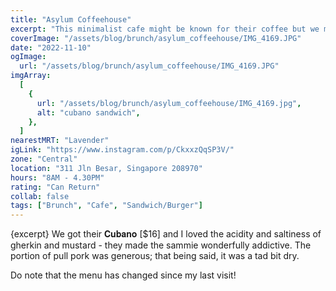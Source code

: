 ```yaml
---
title: "Asylum Coffeehouse"
excerpt: "This minimalist cafe might be known for their coffee but we made this trip down just to try their sammies!"
coverImage: "/assets/blog/brunch/asylum_coffeehouse/IMG_4169.JPG"
date: "2022-11-10"
ogImage:
  url: "/assets/blog/brunch/asylum_coffeehouse/IMG_4169.JPG"
imgArray:
  [
    {
      url: "/assets/blog/brunch/asylum_coffeehouse/IMG_4169.jpg",
      alt: "cubano sandwich",
    },
  ]
nearestMRT: "Lavender"
igLink: "https://www.instagram.com/p/CkxxzQqSP3V/"
zone: "Central"
location: "311 Jln Besar, Singapore 208970"
hours: "8AM - 4.30PM"
rating: "Can Return"
collab: false
tags: ["Brunch", "Cafe", "Sandwich/Burger"]
---
```


{excerpt} We got their 𝐂𝐮𝐛𝐚𝐧𝐨 [$16] and I loved the acidity and saltiness of gherkin and mustard - they made the sammie wonderfully addictive. The portion of pull pork was generous; that being said, it was a tad bit dry.

Do note that the menu has changed since my last visit!
